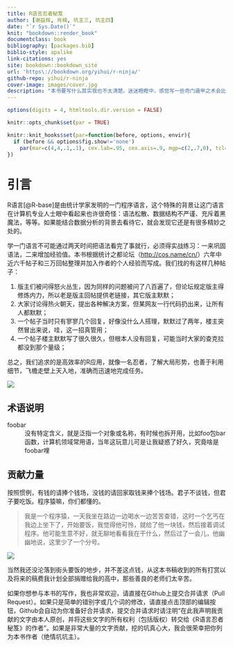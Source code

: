 ```yaml
---
title: R语言忍者秘笈
author: [谢益辉, 肖楠, 坑主三, 坑主四]
date: "`r Sys.Date()`"
knit: "bookdown::render_book"
documentclass: book
bibliography: [packages.bib]
biblio-style: apalike
link-citations: yes
site: bookdown::bookdown_site
url: 'https\://bookdown.org/yihui/r-ninja/'
github-repo: yihui/r-ninja
cover-image: images/cover.jpg
description: "本书要写什么其实我也不太清楚。迷迷瞪瞪中，感觉写一些奇门遁甲之术会比较有趣吧，算是程序猿/媛的自娱自乐了，如果在自娱自乐之外，读者能学到一些有用的技能，那就更好了。"
---
```


```r
options(digits = 4, htmltools.dir.version = FALSE)

knitr::opts_chunk$set(par = TRUE)

knitr::knit_hooks$set(par=function(before, options, envir){
  if (before && options$fig.show!='none')
    par(mar=c(4,4,.1,.1), cex.lab=.95, cex.axis=.9, mgp=c(2,.7,0), tcl=-.3)
})
```

# 引言 {#intro}

R语言[@R-base]是由统计学家发明的一门程序语言，这个特殊的背景让这门语言在计算机专业人士眼中看起来也许很奇怪：语法松散、数据结构不严谨、充斥着黑魔法，等等。如果能结合数据分析的背景去看待它，就会发现它还是有很多精妙之处的。

学一门语言不可能通过两天时间把语法看完了事就行，必须得实战练习：一来巩固语法，二来增加经验值。本书根据统计之都论坛（<http://cos.name/cn/>）六年中近六千帖子和三万回帖整理并加入作者的个人经验而写成。我们找的有这样几种帖子：

1. 版主们被问得怒火丛生，因为同样的问题被问了八百遍了，但论坛规定版主得修炼内力，所以老是版主回帖提供老链接，其它版主默默；
1. 大家讨论得热火朝天，提出各种解决方案，但某网友一行代码扔出来，让所有人都默默；
1. 一个帖子当时只有寥寥几个回复，好像没什么人搭理，默默过了两年，楼主突然冒出来说，哇，这一招真管用；
1. 一个帖子楼主默默写了很久很久，但根本人没有回复，可能当时大家的查克拉都没到那个量级；

总之，我们追求的是高效率的R应用，就像一名忍者，了解大局形势，也善于利用细节，飞檐走壁上天入地，准确而迅速地完成任务。

![](images/cover.jpg)

## 术语说明 {#terms .unnumbered}

foobar
:   没有特定含义，就是泛指一个对象或名称，有时候也拆开用，比如foo包bar函数，计算机领域常用语，当年这玩意儿可是让我疑惑了好久，究竟啥是foobar哩

## 贡献力量 {#contrib .unnumbered}

按照惯例，有钱的请捧个钱场，没钱的请回家取钱来捧个钱场。君子不谈钱，但君子要吃饭。程序猿嘛，你们都懂的。

> 我是一个程序猿，一天我坐在路边一边喝水一边苦苦查错，这时一个乞丐在我边上坐下了，开始要饭，我觉得他可怜，就给了他一块钱，然后接着调试程序。他可能生意不好，就无聊地看看我在干什么，然后过了一会儿，他幽幽地说，这里少了一个分号。

![](images/wechat.png)

当然我还没沦落到街头要饭的地步，并不差这点钱，从这本书稿收到的所有打赏以及将来的稿费我计划全部捐赠给我的高中，那些善良的老师们太辛苦。

如果你想参与本书的写作，我也非常欢迎，请直接在Github上提交合并请求（Pull Request）。如果只是简单的错别字或几个词的修改，请直接点击顶部的编辑按钮，Github会自动为你准备好合并请求，提交合并请求时请注明“在此我声明我贡献的文字由本人原创，并将这些文字的所有权利（包括版权）转交给《R语言忍者秘笈》的作者”。如果是非常大量的文字贡献，挖的坑真心大，我会很荣幸把你列为本书作者（绝情坑坑主）。
